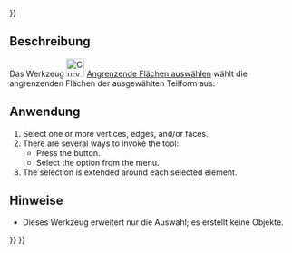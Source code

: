 <languages/>
{{UnfinishedDocu{{#translation:}}}}

<div lang="en" dir="ltr" class="mw-content-ltr">
{{Docnav
|[[Curves_ToConsole|ToConsole]]
|[[Curves_BSplineToConsole|BSplineToConsole]]
|[[Curves_Workbench|Curves]]
|IconL=Curves_ToConsole.svg
|IconR=Curves_BSplineToConsole.svg
|IconC=Curves_workbench_icon.svg
}}
</div>

<div lang="en" dir="ltr" class="mw-content-ltr">
{{GuiCommand
|Name=Curves AdjacentFaces
|MenuLocation=Misc. → Select Adjacent faces
|Workbenches=[[Curves_Workbench|Curves]]
}}
</div>

<span id="Description"></span>
==Beschreibung==

Das Werkzeug [[Image:Curves_AdjacentFaces.svg|32px]] [[Curves_AdjacentFaces/de|Angrenzende Flächen auswählen]] wählt die angrenzenden Flächen der ausgewählten Teilform aus.

<span id="Usage"></span>
==Anwendung==

<div lang="en" dir="ltr" class="mw-content-ltr">
# Select one or more vertices, edges, and/or faces.
# There are several ways to invoke the tool:
#* Press the {{Button|[[Image:Curves_AdjacentFaces.svg|16px]] [[Curves_AdjacentFaces|Select Adjacent faces]]}} button.
#* Select the {{MenuCommand|Misc. → [[Image:Curves_AdjacentFaces.svg|16px]] Select Adjacent faces}} option from the menu.
# The selection is extended around each selected element.
</div>

<span id="Notes"></span>
==Hinweise==

* Dieses Werkzeug erweitert nur die Auswahl; es erstellt keine Objekte.


<div lang="en" dir="ltr" class="mw-content-ltr">
{{Docnav
|[[Curves_ToConsole|ToConsole]]
|[[Curves_BSplineToConsole|BSplineToConsole]]
|[[Curves_Workbench|Curves]]
|IconL=Curves_ToConsole.svg
|IconR=Curves_BSplineToConsole.svg
|IconC=Curves_workbench_icon.svg
}}
</div>

{{Curves Tools navi{{#translation:}}}}
{{Userdocnavi{{#translation:}}}}